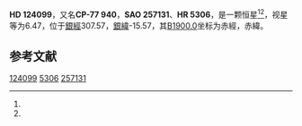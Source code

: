 {{Starbox begin
| name = HD 124099
}}
{{Starbox observe
| epoch = [[J2000.0|J2000.0]]
| constell = {{星座名待查}}<ref name=SIMBAD>{{cite web
 | url=http://simbad.u-strasbg.fr/simbad/sim-id?Ident=HR+5306
 | title=Pulsating variable Star
 | publisher=Centre de Données astronomiques de Strasbourg
 | work=SIMBAD
 | accessdate=2012-07-13
 | archive-date=2016-03-19
 | archive-url=https://web.archive.org/web/20160319034232/http://simbad.u-strasbg.fr/simbad/sim-id?Ident=HR+5306
 | dead-url=no
 }}</ref><ref name=DATA>{{cite web
 | url=http://vizier.u-strasbg.fr/viz-bin/VizieR-5?-out.add=.&-source=5050&-corr=PK=HR&-out.max=9999&HR=5306
 | title=VizieR Detailed Page
 | accessdate=2012-07-13
 | archive-date=2016-03-05
 | archive-url=https://web.archive.org/web/20160305001626/http://vizier.u-strasbg.fr/viz-bin/VizieR-5?-out.add=.&-source=5050&-corr=PK=HR&-out.max=9999&HR=5306
 | dead-url=no
 }}</ref>
| 星官 = 
| ra = {{RA|14|16|54.9}}<ref name=SIMBAD /><ref name=DATA />
| dec = {{DEC|-77|39|50}}<ref name=SIMBAD /><ref name=DATA />
| appmag_v = 6.47<ref name=SIMBAD /><ref name=DATA />
}}
{{Starbox character
| class = K2IIp<ref name=SIMBAD /><ref name=DATA />
| b-v = 1.42<ref name=SIMBAD /><ref name=DATA />
| u-b = 1.42<ref name=SIMBAD /><ref name=DATA />
| r-i = <ref name=SIMBAD /><ref name=DATA />
| variable = 
}}
{{Starbox astrometry
| radial_v = 1.42
| prop_mo_ra = -10
| parallax = 
| p_error = 
}}
{{Starbox catalog
| names =CP-77 940，[[SAO星表|SAO]] 257131，[[HD星表|HD]] 124099，[[HR星表|HR]] 5306}}
{{Starbox reference |Simbad=HR+5306}}
{{Starbox end}}

'''HD 124099'''，又名'''CP-77 940'''，'''SAO 257131'''、'''HR 5306'''，是一颗恒星<ref name=SIMBAD /><ref name=DATA />，视星等为6.47，位于[[銀道座標系|銀經]]307.57，[[銀道座標系|銀緯]]-15.57，其[[B1900.0|B1900.0]]坐标为赤經{{RA|14|6|22.2}}，赤緯{{DEC|-77|-15.57|48}}。

== 参考文献 ==
{{reflist}}

{{star-stub}}

[[Category:HD和HDE天體|124099]]
[[Category:HR天體|5306]]
[[Category:SAO天體|257131]]